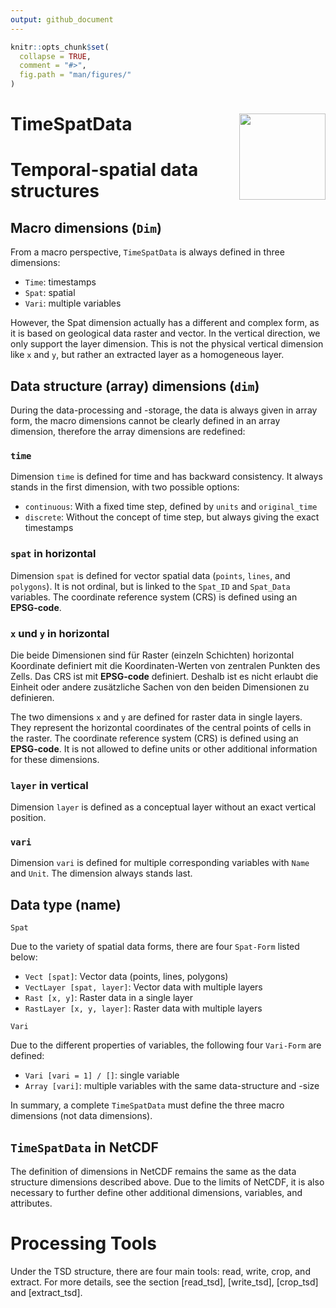 ```yaml
---
output: github_document
---
```


<!-- README.md is generated from README.Rmd. Please edit that file -->
```r
knitr::opts_chunk$set(
  collapse = TRUE,
  comment = "#>",
  fig.path = "man/figures/"
)
```

# TimeSpatData <a href="https://luckykanlei.github.io/TimeSpatData/index.html"><img src="man/figures/logo.png" align="right" height="138" /></a>

# Temporal-spatial data structures

## Macro dimensions (`Dim`)


From a macro perspective, `TimeSpatData` is always defined in three dimensions:

-   `Time`: timestamps
-   `Spat`: spatial
-   `Vari`: multiple variables

However, the Spat dimension actually has a different and complex form,
as it is based on geological data raster and vector.
In the vertical direction, we only support the layer dimension.
This is not the physical vertical dimension like `x` and `y`,
but rather an extracted layer as a homogeneous layer.


## Data structure (array) dimensions (`dim`)

During the data-processing and -storage, the data is always given in array form,
the macro dimensions cannot be clearly defined in an array dimension,
therefore the array dimensions are redefined:

### `time`

  Dimension `time` is defined for time and has backward consistency. It always stands in the first dimension, with two possible options:

-   `continuous`: With a fixed time step, defined by `units` and `original_time`
-   `discrete`: Without the concept of time step, but always giving the exact timestamps

### `spat` in horizontal

Dimension `spat` is defined for vector spatial data (`points`, `lines`, and `polygons`).
It is not ordinal, but is linked to the `Spat_ID` and `Spat_Data` variables.
The coordinate reference system (CRS) is defined using an **EPSG-code**.

### `x` und `y` in horizontal

Die beide Dimensionen sind für Raster (einzeln Schichten) horizontal
Koordinate definiert mit die Koordinaten-Werten von zentralen Punkten
des Zells. Das CRS ist mit **EPSG-code** definiert. Deshalb ist es nicht
erlaubt die Einheit oder andere zusätzliche Sachen von den beiden
Dimensionen zu definieren.

The two dimensions `x` and `y` are defined for raster data in single layers.
They represent the horizontal coordinates of the central points of cells in the raster.
The coordinate reference system (CRS) is defined using an **EPSG-code**.
It is not allowed to define units or other additional information for these dimensions.

### `layer` in vertical

Dimension `layer` is defined as a conceptual layer without an exact vertical position.


### `vari`

Dimension `vari` is defined for multiple corresponding variables with `Name` and `Unit`.
The dimension always stands last.

## Data type (name)


`Spat`

Due to the variety of spatial data forms, there are four `Spat-Form` listed below:

-   `Vect [spat]`: Vector data (points, lines, polygons)
-   `VectLayer [spat, layer]`: Vector data with multiple layers
-   `Rast [x, y]`: Raster data in a single layer
-   `RastLayer [x, y, layer]`: Raster data with multiple layers


`Vari`

Due to the different properties of variables, the following four `Vari-Form` are defined:

-   `Vari [vari = 1] / []`: single variable
-   `Array [vari]`: multiple variables with the same data-structure and -size



In summary, a complete `TimeSpatData` must define the three macro dimensions (not data dimensions).

## `TimeSpatData` in NetCDF

The definition of dimensions in NetCDF remains the same as the data structure dimensions described above.
Due to the limits of NetCDF, it is also necessary to further define other additional dimensions, variables, and attributes.

# Processing Tools
Under the TSD structure, there are four main tools: read, write, crop, and extract.
For more details, see the section [read_tsd], [write_tsd], [crop_tsd] and [extract_tsd].
